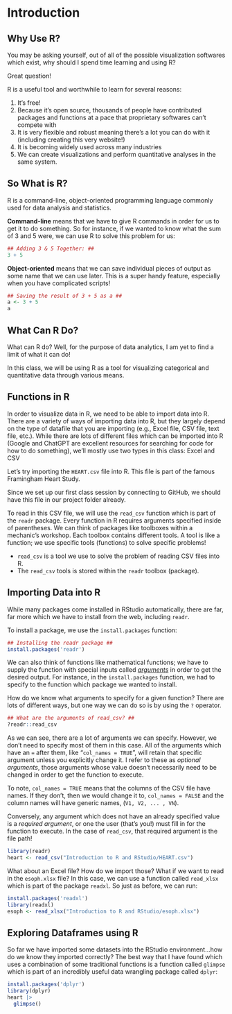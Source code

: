 # Introduction

## Why Use R?

You may be asking yourself, out of all of the possible visualization softwares which exist, why should I spend time learning and using R?

Great question!

R is a useful tool and worthwhile to learn for several reasons:

1.  It's free!
2.  Because it's open source, thousands of people have contributed packages and functions at a pace that proprietary softwares can't compete with
3.  It is very flexible and robust meaning there's a lot you can do with it (including creating this very website!)
4.  It is becoming widely used across many industries
5.  We can create visualizations and perform quantitative analyses in the same system.

## So What is R?

R is a command-line, object-oriented programming language commonly used for data analysis and statistics.

**Command-line** means that we have to give R commands in order for us to get it to do something. So for instance, if we wanted to know what the sum of 3 and 5 were, we can use R to solve this problem for us:

```r
## Adding 3 & 5 Together: ##
3 + 5
```

**Object-oriented** means that we can save individual pieces of output as some name that we can use later. This is a super handy feature, especially when you have complicated scripts!

```r
## Saving the result of 3 + 5 as a ##
a <- 3 + 5
a
```

## What Can R Do?

What can R do? Well, for the purpose of data analytics, I am yet to find a limit of what it can do!

In this class, we will be using R as a tool for visualizing categorical and quantitative data through various means.

## Functions in R

In order to visualize data in R, we need to be able to import data into R. There are a variety of ways of importing data into R, but they largely depend on the type of datafile that you are importing (e.g., Excel file, CSV file, text file, etc.). While there are lots of different files which can be imported into R (Google and ChatGPT are excellent resources for searching for code for how to do something), we'll mostly use two types in this class: Excel and CSV

Let's try importing the `HEART.csv` file into R. This file is part of the famous Framingham Heart Study.

Since we set up our first class session by connecting to GitHub, we should have this file in our project folder already.

To read in this CSV file, we will use the `read_csv` function which is part of the `readr` package. Every function in R requires arguments specified inside of parentheses. We can think of packages like toolboxes within a mechanic's workshop. Each toolbox contains different tools. A tool is like a function; we use specific tools (functions) to solve specific problems!

-   `read_csv` is a tool we use to solve the problem of reading CSV files into R.
-   The `read_csv` tools is stored within the `readr` toolbox (package).

## Importing Data into R

While many packages come installed in RStudio automatically, there are far, far more which we have to install from the web, including `readr`.

To install a package, we use the `install.packages` function:

```r
## Installing the readr package ##
install.packages('readr')
```

We can also think of functions like mathematical functions; we have to supply the function with special inputs called [*arguments*]{.underline} in order to get the desired output. For instance, in the `install.packages` function, we had to specify to the function which package we wanted to install.

How do we know what arguments to specify for a given function? There are lots of different ways, but one way we can do so is by using the `?` operator.

```r
## What are the arguments of read_csv? ##
?readr::read_csv
```

As we can see, there are a lot of arguments we can specify. However, we don't need to specify most of them in this case. All of the arguments which have an `=` after them, like "`col_names = TRUE`", will retain that specific argument unless you explicitly change it. I refer to these as *optional arguments*, those arguments whose value doesn't necessarily need to be changed in order to get the function to execute.

To note, `col_names = TRUE` means that the columns of the CSV file have names. If they don't, then we would change it to, `col_names = FALSE` and the column names will have generic names, (`V1, V2, ... , VN`).

Conversely, any argument which does not have an already specified value is a *required argument*, or one the user (that's you!) must fill in for the function to execute. In the case of `read_csv`, that required argument is the file path!

```r
library(readr)
heart <- read_csv("Introduction to R and RStudio/HEART.csv")
```

What about an Excel file? How do we import those? What if we want to read in the `esoph.xlsx` file? In this case, we can use a function called `read_xlsx` which is part of the package `readxl`. So just as before, we can run:

```r
install.packages('readxl')
library(readxl)
esoph <- read_xlsx("Introduction to R and RStudio/esoph.xlsx")
```

## Exploring Dataframes using R

So far we have imported some datasets into the RStudio environment...how do we know they imported correctly? The best way that I have found which uses a combination of some traditional functions is a function called `glimpse` which is part of an incredibly useful data wrangling package called `dplyr`:

```r
install.packages('dplyr')
library(dplyr)
heart |>
  glimpse()
```
